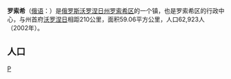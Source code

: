 {{unreferenced|time=2017-05-04T01:04:04+00:00}}
'''罗索希'''（[[俄语|俄语]]：'''{{lang|ru|Россошь}}'''）是[[俄罗斯|俄罗斯]][[沃罗涅日州|沃罗涅日州]][[罗索希区|罗索希区]]的一个镇，也是罗索希区的行政中心，与州首府[[沃罗涅日|沃罗涅日]]相距210公里，面积59.06平方公里，人口62,923人（2002年）。

== 人口 ==
{{Demography
| caption  =历史人口数量
| 1897 = 8800
| 1926 = 16034
| 1939 = 27789
| 1959 = 30184
| 1970 = 36438
| 1979 = 44019
| 1989 = 57029
| 2002 = 62923
| 2010 = 62865
| 2012 = 62752
| 2013 = 62507
| 2014 = 62538
}}

{{沃罗涅日州城市}}
{{Russia-geo-stub}}

[[Category:沃罗涅日州城市|Р]]